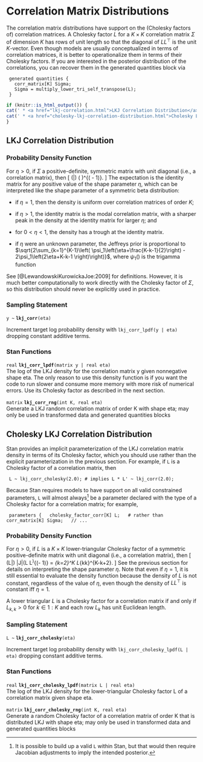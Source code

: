 # Correlation Matrix Distributions

The correlation matrix distributions have support on the (Cholesky
factors of) correlation matrices.  A Cholesky factor $L$ for a $K
\times K$ correlation matrix $\Sigma$ of dimension $K$ has rows of
unit length so that the diagonal of $L L^{\top}$ is the unit
$K$-vector. Even though models are usually conceptualized in terms of
correlation matrices, it is better to operationalize them in terms of
their Cholesky factors. If you are interested in the posterior
distribution of the correlations, you can recover them in the
generated quantities block via

```
 generated quantities {
   corr_matrix[K] Sigma;
   Sigma = multiply_lower_tri_self_transpose(L);
 }
```

```r
if (knitr::is_html_output()) {
cat(' * <a href="lkj-correlation.html">LKJ Correlation Distribution</a>\n')
cat(' * <a href="cholesky-lkj-correlation-distribution.html">Cholesky LKJ Correlation Distribution</a>\n')
}
```

## LKJ Correlation Distribution {#lkj-correlation}

### Probability Density Function

For $\eta > 0$, if $\Sigma$ a positive-definite, symmetric matrix with
unit diagonal (i.e., a correlation matrix), then \[
\text{LkjCorr}(\Sigma|\eta) \propto \det \left( \Sigma \right)^{(\eta
- 1)}. \] The expectation is the identity matrix for any positive
value of the shape parameter $\eta$, which can be interpreted like the
shape parameter of a symmetric beta distribution:

*   if $\eta = 1$, then the density is uniform over correlation
matrices of order $K$;

*   if $\eta > 1$, the identity matrix is the modal correlation
matrix, with a sharper peak in the density at the identity matrix
for larger $\eta$; and

*   for $0 < \eta < 1$, the density has a trough at the identity
matrix.

*   if $\eta$ were an unknown parameter, the Jeffreys prior is
proportional to $\sqrt{2\sum_{k=1}^{K-1}\left(
\psi_1\left(\eta+\frac{K-k-1}{2}\right) -   2\psi_1\left(2\eta+K-k-1
\right)\right)}$, where $\psi_1()$ is the   trigamma function

See [@LewandowskiKurowickaJoe:2009] for definitions. However, it is
much better computationally to work directly with the Cholesky factor
of $\Sigma$, so this distribution should never be explicitly used in
practice.

### Sampling Statement

`y ~ ` **`lkj_corr`**`(eta)`

Increment target log probability density with `lkj_corr_lpdf(y | eta)`
dropping constant additive terms.
<!-- real; lkj_corr ~; -->
\index{{\tt \bfseries lkj\_corr }!sampling statement|hyperpage}

### Stan Functions

<!-- real; lkj_corr_lpdf; (matrix y | real eta); -->
\index{{\tt \bfseries lkj\_corr\_lpdf }!{\tt (matrix y \textbar\ real eta): real}|hyperpage}

`real` **`lkj_corr_lpdf`**`(matrix y | real eta)`<br>\newline
The log of the LKJ density for the correlation matrix y given
nonnegative shape eta. The only reason to use this density function is
if you want the code to run slower and consume more memory with more
risk of numerical errors. Use its Cholesky factor as described in the
next section.

<!-- matrix; lkj_corr_rng; (int K, real eta); -->
\index{{\tt \bfseries lkj\_corr\_rng }!{\tt (int K, real eta): matrix}|hyperpage}

`matrix` **`lkj_corr_rng`**`(int K, real eta)`<br>\newline
Generate a LKJ random correlation matrix of order K with shape eta;
may only be used in transformed data and generated quantities blocks

## Cholesky LKJ Correlation Distribution

Stan provides an implicit parameterization of the LKJ correlation
matrix density in terms of its Cholesky factor, which you should use
rather than the explicit parameterization in the previous section. For
example, if `L` is a Cholesky factor of a correlation matrix, then

```
 L ~ lkj_corr_cholesky(2.0); # implies L * L' ~ lkj_corr(2.0); 
```

Because Stan requires models to have support on all valid constrained
parameters, `L` will almost always[^fnlkj] be a parameter declared
with the type of a Cholesky factor for a correlation matrix; for
example,

[^fnlkj]: It is possible to build up a valid `L` within Stan, but that
would then require Jacobian adjustments to imply the intended
posterior.

```
 parameters {   cholesky_factor_corr[K] L;   # rather than corr_matrix[K] Sigma;   // ... 
```

### Probability Density Function

For $\eta > 0$, if $L$ is a $K \times K$ lower-triangular Cholesky
factor of a symmetric positive-definite matrix with unit diagonal
(i.e., a correlation matrix), then \[ \text{LkjCholesky}(L|\eta)
\propto \left|J\right|\det(L L^\top)^{(\eta - 1)} = \prod_{k=2}^K
L_{kk}^{K-k+2\eta-2}. \] See the previous section for details on
interpreting the shape parameter $\eta$. Note that even if $\eta=1$,
it is still essential to evaluate the density function because the
density of $L$ is not constant, regardless of the value of $\eta$,
even though the density of $LL^\top$ is constant iff $\eta=1$.

A lower triangular $L$ is a Cholesky factor for a correlation matrix
if and only if $L_{k,k} > 0$ for $k \in 1{:}K$ and each row $L_k$ has
unit Euclidean length.

### Sampling Statement

`L ~ ` **`lkj_corr_cholesky`**`(eta)`

Increment target log probability density with `lkj_corr_cholesky_lpdf(L | eta)`
dropping constant additive terms.
<!-- real; lkj_corr_cholesky ~; -->
\index{{\tt \bfseries lkj\_corr\_cholesky }!sampling statement|hyperpage}

### Stan Functions

<!-- real; lkj_corr_cholesky_lpdf; (matrix L | real eta); -->
\index{{\tt \bfseries lkj\_corr\_cholesky\_lpdf }!{\tt (matrix L \textbar\ real eta): real}|hyperpage}

`real` **`lkj_corr_cholesky_lpdf`**`(matrix L | real eta)`<br>\newline
The log of the LKJ density for the lower-triangular Cholesky factor L
of a correlation matrix given shape eta.

<!-- matrix; lkj_corr_cholesky_rng; (int K, real eta); -->
\index{{\tt \bfseries lkj\_corr\_cholesky\_rng }!{\tt (int K, real eta): matrix}|hyperpage}

`matrix` **`lkj_corr_cholesky_rng`**`(int K, real eta)`<br>\newline
Generate a random Cholesky factor of a correlation matrix of order K
that is distributed LKJ with shape eta; may only be used in transformed data
and generated quantities blocks

